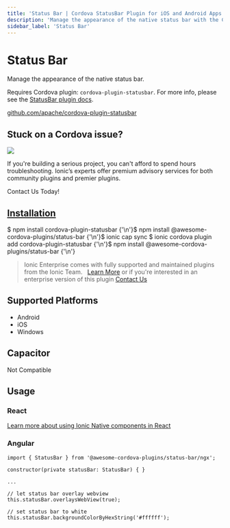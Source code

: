 ```yaml
---
title: 'Status Bar | Cordova StatusBar Plugin for iOS and Android Apps'
description: 'Manage the appearance of the native status bar with the Cordova StatusBar Plugin. Learn how to install status bar on supported iOS and Android platforms.'
sidebar_label: 'Status Bar'
---
```



# Status Bar

Manage the appearance of the native status bar.

Requires Cordova plugin: `cordova-plugin-statusbar`. For more info, please see the [StatusBar plugin docs](https://github.com/apache/cordova-plugin-statusbar).

<p>
  <a href="https://github.com/apache/cordova-plugin-statusbar" target="_blank" rel="noopener" className="git-link">github.com/apache/cordova-plugin-statusbar</a>
</p>

<h2>Stuck on a Cordova issue?</h2>
<DocsCard
  className="cordova-ee-card"
  header="Don't waste precious time on plugin issues."
  href="https://ionicframework.com/sales?product_of_interest=Ionic%20Native"
>
  <div>
    <img src="/docs/icons/native-cordova-bot.png" className="cordova-ee-img" />
    <p>If you're building a serious project, you can't afford to spend hours troubleshooting. Ionic’s experts offer premium advisory services for both community plugins and premier plugins.</p>
    <DocsButton className="native-ee-detail">Contact Us Today!</DocsButton>
  </div>
</DocsCard>

<h2 id="installation">
  <a href="#installation">Installation</a>
</h2>
<Tabs
  groupId="runtime"
  defaultValue="Capacitor"
  values={[
    { value: 'Capacitor', label: 'Capacitor' },
    { value: 'Cordova', label: 'Cordova' },
    { value: 'Enterprise', label: 'Enterprise' },
  ]}
>
  <TabItem value="Capacitor">
    <CodeBlock className="language-shell">
      $ npm install cordova-plugin-statusbar {'\n'}$ npm install @awesome-cordova-plugins/status-bar {'\n'}$ ionic cap
      sync
    </CodeBlock>
  </TabItem>
  <TabItem value="Cordova">
    <CodeBlock className="language-shell">
      $ ionic cordova plugin add cordova-plugin-statusbar {'\n'}$ npm install @awesome-cordova-plugins/status-bar {'\n'}
    </CodeBlock>
  </TabItem>
  <TabItem value="Enterprise">
    <blockquote>
      Ionic Enterprise comes with fully supported and maintained plugins from the Ionic Team. &nbsp;
      <a className="btn" href="https://ionic.io/docs/premier-plugins">Learn More</a> or if you're interested in an enterprise version of this plugin <a className="btn" href="https://ionicframework.com/sales?product_of_interest=Ionic%20Enterprise%20Engine">Contact Us</a>
    </blockquote>
  </TabItem>
</Tabs>

## Supported Platforms

- Android
- iOS
- Windows

## Capacitor

Not Compatible

## Usage

### React

[Learn more about using Ionic Native components in React](../native-community.mdx#react)

### Angular

```tsx
import { StatusBar } from '@awesome-cordova-plugins/status-bar/ngx';

constructor(private statusBar: StatusBar) { }

...

// let status bar overlay webview
this.statusBar.overlaysWebView(true);

// set status bar to white
this.statusBar.backgroundColorByHexString('#ffffff');
```
